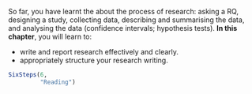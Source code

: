 ::: {.objectivesBox .objectives data-latex="{iconmonstr-target-4-240.png}"}
So far, you have learnt the about the process of research: asking a RQ, designing a study, collecting data, describing and summarising the data, and analysing the data (confidence intervals; hypothesis tests).
**In this chapter**, you will learn to:

* write and report research effectively and clearly.
* appropriately structure your research writing.
:::


```r
SixSteps(6, 
         "Reading")
```



